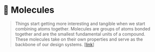 
<Meta title="Gamut|Molecules/About" />

# 🧬 Molecules

> Things start getting more interesting and tangible when we start combining atoms together.
> Molecules are groups of atoms bonded together and are the smallest fundamental units of a compound.
> These molecules take on their own properties and serve as the backbone of our design systems.
> [[link](https://bradfrost.com/blog/post/atomic-web-design/#molecules)]
